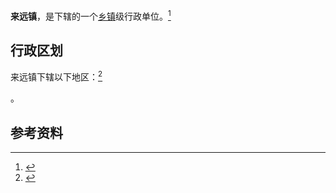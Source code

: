 {{中国乡级行政区
|景观照片文件名 = 
|景观照片描述 = 
|汉语拼音 = 
|其他语言 = 
|其他语言名称 = 
|旧称 = 
|地名出处 = 
|位置图文件名 = 
|位置图描述 = 
|自定义图片= 
|建置时间 = 
|政府驻地 = 
|毗邻 = 
|总面积 = 
|总人口 = 
|总人口年份 = 
|户籍人口 = 
|户籍人口年份 = 
|常住人口 = 
|常住人口年份 = 
|人口密度 = 
|GDP = 
|GDP年份 = 
|邮政编码 = 
|电话区号 = 354
|官方网站 = 
|网站名称 = 
|14/07/27/105/000}}

'''来远镇'''，是{{PRC admin/fullname|14/07/27/105/000|3}}下辖的一个[[乡镇|乡镇]]级行政单位。<ref>{{PRC admin/ref sgc|{{PRC admin/parent|14/07/27/105/000}}}}</ref>

== 行政区划 ==

来远镇下辖以下地区：<ref>{{PRC admin/ref sgc|14/07/27/105/000}}</ref>

{{PRC admin/children|14/07/27/105/000}}。

== 参考资料 ==

{{reflist}}

{{行政区划小作品}}
{{PRC admin/navcat|14/07/27/105/000}}